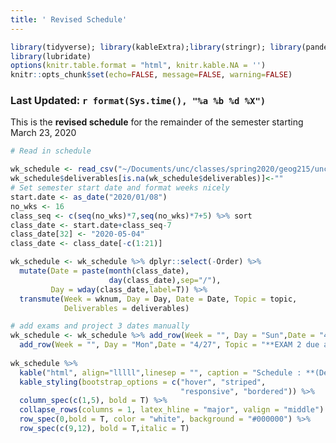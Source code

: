 ```yaml
---
title: ' Revised Schedule'
---
```

```r
library(tidyverse); library(kableExtra);library(stringr); library(pander)
library(lubridate)
options(knitr.table.format = "html", knitr.kable.NA = '') 
knitr::opts_chunk$set(echo=FALSE, message=FALSE, warning=FALSE) 
```

### Last Updated: `r format(Sys.time(), "%a %b %d %X")` {.tabset .tabset-fade .tabset-pills}

<p>
This is the **revised schedule** for the remainder of the semester starting March 23, 2020 
</p>
```r
# Read in schedule

wk_schedule <- read_csv("~/Documents/unc/classes/spring2020/geog215/uncgeog215sp20/course_info/revised_weekly_schedule.csv")
wk_schedule$deliverables[is.na(wk_schedule$deliverables)]<-""
# Set semester start date and format weeks nicely
start.date <- as_date("2020/01/08")
no_wks <- 16
class_seq <- c(seq(no_wks)*7,seq(no_wks)*7+5) %>% sort
class_date <- start.date+class_seq-7
class_date[32] <- "2020-05-04"
class_date <- class_date[-c(1:21)]

wk_schedule <- wk_schedule %>% dplyr::select(-Order) %>% 
  mutate(Date = paste(month(class_date),
                      day(class_date),sep="/"),
         Day = wday(class_date,label=T)) %>%
  transmute(Week = wknum, Day = Day, Date = Date, Topic = topic, 
            Deliverables = deliverables)

# add exams and project 3 dates manually
wk_schedule <- wk_schedule %>% add_row(Week = "", Day = "Sun",Date = "4/19", Topic = "**Draft Project Report due at 11:59pm EST**", Deliverables ="",.after = 8) %>%
  add_row(Week = "", Day = "Mon",Date = "4/27", Topic = "**EXAM 2 due at 11:59 pm**", Deliverables ="",.after = 11)
                      
wk_schedule %>%
  kable("html", align="lllll",linesep = "", caption = "Schedule : **(Deliverables are due before class on the mentioned date)**") %>%
  kable_styling(bootstrap_options = c("hover", "striped", 
                                      "responsive", "bordered")) %>%
  column_spec(c(1,5), bold = T) %>%
  collapse_rows(columns = 1, latex_hline = "major", valign = "middle") %>%
  row_spec(0,bold = T, color = "white", background = "#000000") %>%
  row_spec(c(9,12), bold = T,italic = T)

```
#